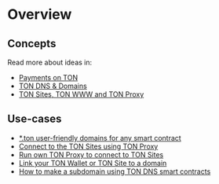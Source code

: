
# Overview

## Concepts

Read more about ideas in:
* [Payments on TON](https://blog.ton.org/ton-payments)
* [TON DNS & Domains](/v3/guidelines/web3/ton-dns/dns)
* [TON Sites, TON WWW and TON Proxy](https://blog.ton.org/ton-sites)

## Use-cases

- [*.ton user-friendly domains for any smart contract](/v3/guidelines/web3/ton-dns/dns)
- [Connect to the TON Sites using TON Proxy](/v3/guidelines/web3/ton-proxy-sites/connect-with-ton-proxy)
- [Run own TON Proxy to connect to TON Sites](/v3/guidelines/web3/ton-proxy-sites/running-your-own-ton-proxy)
- [Link your TON Wallet or TON Site to a domain](/v3/guidelines/web3/ton-proxy-sites/site-and-domain-management)
- [How to make a subdomain using TON DNS smart contracts](/v3/guidelines/web3/ton-proxy-sites/site-and-domain-management#how-to-set-up-subdomains)